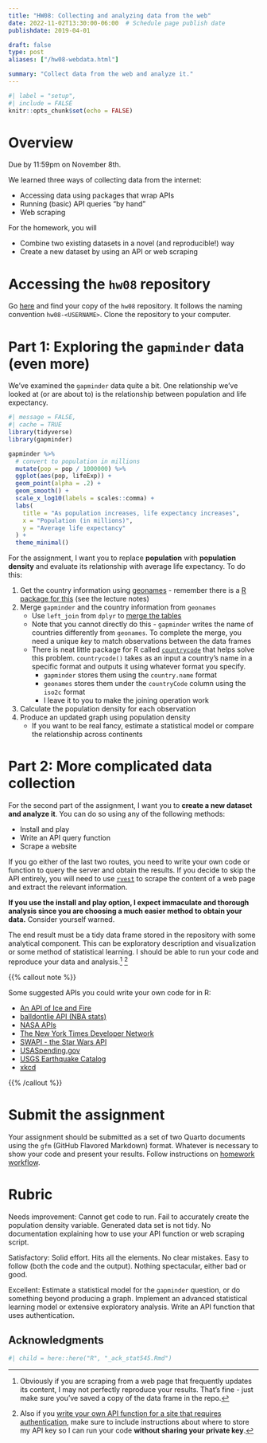 ```yaml
---
title: "HW08: Collecting and analyzing data from the web"
date: 2022-11-02T13:30:00-06:00  # Schedule page publish date
publishdate: 2019-04-01

draft: false
type: post
aliases: ["/hw08-webdata.html"]

summary: "Collect data from the web and analyze it."
---
```


```r
#| label = "setup",
#| include = FALSE
knitr::opts_chunk$set(echo = FALSE)
```

# Overview

Due by 11:59pm on November 8th.

We learned three ways of collecting data from the internet:

* Accessing data using packages that wrap APIs
* Running (basic) API queries "by hand"
* Web scraping

For the homework, you will

* Combine two existing datasets in a novel (and reproducible!) way
* Create a new dataset by using an API or web scraping

# Accessing the `hw08` repository

Go [here](https://github.coecis.cornell.edu/cis-fa22) and find your copy of the `hw08` repository. It follows the naming convention `hw08-<USERNAME>`. Clone the repository to your computer.

# Part 1: Exploring the `gapminder` data (even more)

We've examined the `gapminder` data quite a bit. One relationship we've looked at (or are about to) is the relationship between population and life expectancy.

```r
#| message = FALSE,
#| cache = TRUE
library(tidyverse)
library(gapminder)

gapminder %>%
  # convert to population in millions
  mutate(pop = pop / 1000000) %>%
  ggplot(aes(pop, lifeExp)) +
  geom_point(alpha = .2) +
  geom_smooth() +
  scale_x_log10(labels = scales::comma) +
  labs(
    title = "As population increases, life expectancy increases",
    x = "Population (in millions)",
    y = "Average life expectancy"
  ) +
  theme_minimal()
```

For the assignment, I want you to replace **population** with **population density** and evaluate its relationship with average life expectancy. To do this:

1. Get the country information using [geonames](http://www.geonames.org/) - remember there is a [R package for this](https://cran.r-project.org/web/packages/geonames/index.html) (see the lecture notes)
1. Merge `gapminder` and the country information from `geonames`
    * Use `left_join` from `dplyr` to [merge the tables](http://r4ds.had.co.nz/relational-data.html)
    * Note that you cannot directly do this - `gapminder` writes the name of countries differently from `geonames`. To complete the merge, you need a unique *key* to match observations between the data frames
    * There is neat little package for R called [`countrycode`](https://github.com/vincentarelbundock/countrycode) that helps solve this problem. `countrycode()` takes as an input a country's name in a specific format and outputs it using whatever format you specify.
        * `gapminder` stores them using the `country.name` format
        * `geonames` stores them under the `countryCode` column using the `iso2c` format
        * I leave it to you to make the joining operation work
1. Calculate the population density for each observation
1. Produce an updated graph using population density
    * If you want to be real fancy, estimate a statistical model or compare the relationship across continents

# Part 2: More complicated data collection

For the second part of the assignment, I want you to **create a new dataset and analyze it**. You can do so using any of the following methods:

* Install and play
* Write an API query function
* Scrape a website

If you go either of the last two routes, you need to write your own code or function to query the server and obtain the results. If you decide to skip the API entirely, you will need to use [`rvest`](https://github.com/hadley/rvest) to scrape the content of a web page and extract the relevant information.

**If you use the install and play option, I expect immaculate and thorough analysis since you are choosing a much easier method to obtain your data.** Consider yourself warned.

The end result must be a tidy data frame stored in the repository with some analytical component. This can be exploratory description and visualization or some method of statistical learning. I should be able to run your code and reproduce your data and analysis.[^repro] [^key]

{{% callout note %}}

Some suggested APIs you could write your own code for in R:

* [An API of Ice and Fire](https://anapioficeandfire.com/)
* [balldontlie API (NBA stats)](http://www.balldontlie.io/#introduction)
* [NASA APIs](https://api.nasa.gov/index.html)
* [The New York Times Developer Network](https://developer.nytimes.com/)
* [SWAPI - the Star Wars API](https://swapi.dev/)
* [USASpending.gov](https://api.usaspending.gov/)
* [USGS Earthquake Catalog](https://earthquake.usgs.gov/fdsnws/event/1/)
* [xkcd](https://xkcd.com/json.html)

{{% /callout %}}

# Submit the assignment

Your assignment should be submitted as a set of two Quarto documents using the `gfm` (GitHub Flavored Markdown) format. Whatever is necessary to show your code and present your results. Follow instructions on [homework workflow](/faq/homework-guidelines/#homework-workflow).

# Rubric

Needs improvement: Cannot get code to run. Fail to accurately create the population density variable. Generated data set is not tidy. No documentation explaining how to use your API function or web scraping script.

Satisfactory: Solid effort. Hits all the elements. No clear mistakes. Easy to follow (both the code and the output). Nothing spectacular, either bad or good.

Excellent: Estimate a statistical model for the `gapminder` question, or do something beyond producing a graph. Implement an advanced statistical learning model or extensive exploratory analysis. Write an API function that uses authentication.

## Acknowledgments

```r
#| child = here::here("R", "_ack_stat545.Rmd")
```

[^repro]: Obviously if you are scraping from a web page that frequently updates its content, I may not perfectly reproduce your results. That's fine - just make sure you've saved a copy of the data frame in the repo.
[^key]: Also if you [write your own API function for a site that requires authentication](https://cran.r-project.org/web/packages/httr/vignettes/api-packages.html#authentication), make sure to include instructions about where to store my API key so I can run your code **without sharing your private key**.
